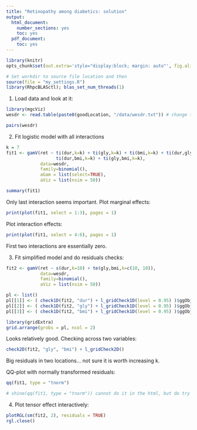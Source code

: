 ```yaml
---
title: "Retinopathy among diabetics: solution"
output:
  html_document:
    number_sections: yes
    toc: yes
  pdf_document:
    toc: yes
---
```


<!--
%\VignetteEngine{rmarkdown::render}
%\VignetteIndexEntry{qgam_vignette}
-->
  
```r
library(knitr)
opts_chunk$set(out.extra='style="display:block; margin: auto"', fig.align="center", tidy=FALSE)
```

```r
# Set workdir to source file location and then
source(file = "my_settings.R")
library(RhpcBLASctl); blas_set_num_threads(1)
```

1) Load data and look at it:
```r
library(mgcViz)
wesdr <- read.table(paste0(goodLocation, "/data/wesdr.txt")) # change this

pairs(wesdr)
```

2) Fit logistic model with all interactions
```r
k = 7
fit1 <- gamV(ret ~ ti(dur,k=k) + ti(gly,k=k) + ti(bmi,k=k) + ti(dur,gly,k=k)+
                   ti(dur,bmi,k=k) + ti(gly,bmi,k=k), 
             data=wesdr,
             family=binomial(), 
             aGam = list(select=TRUE),
             aViz = list(nsim = 50))

summary(fit1)
```
Only last interaction seems important. Plot marginal effects:
```r
print(plot(fit1, select = 1:3), pages = 1)
```

Plot interaction effects:
```r
print(plot(fit1, select = 4:6), pages = 1)
```
First two interactions are essentially zero.

3) Fit simplified model and do residuals checks:
```r
fit2 <- gamV(ret ~ s(dur,k=10) + te(gly,bmi,k=c(10, 10)), 
             data=wesdr,
             family=binomial(),
             aViz = list(nsim = 50))

pl <- list()
pl[[1]] <- ( check1D(fit2, "dur") + l_gridCheck1D(level = 0.95) )$ggObj      # OK
pl[[2]] <- ( check1D(fit2, "gly") + l_gridCheck1D(level = 0.95) )$ggObj      # OK
pl[[3]] <- ( check1D(fit2, "bmi") + l_gridCheck1D(level = 0.95) )$ggObj      # OK

library(gridExtra)
grid.arrange(grobs = pl, ncol = 2)
```
Looks relatively good. Checking across two variables:
```r
check2D(fit2, "gly", "bmi") + l_gridCheck2D()
```
Big residuals in two locations... not sure it is worth increasing k.

QQ-plot with normally transformed residuals:
```r
qq(fit1, type = "tnorm")

# shine(qq(fit1, type = "tnorm")) cannot do it in the html, but do try this
```

4) Plot tensor effect interactively:
```r
plotRGL(sm(fit2, 2), residuals = TRUE)
rgl.close()
```
